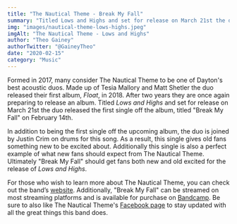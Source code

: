 ```yaml
---
title: "The Nautical Theme - Break My Fall"
summary: "Titled Lows and Highs and set for release on March 21st the duo released the first single off the album, titled Break My Fall on February 14th."
img: "images/nautical-theme-lows-highs.jpeg"
imgAlt: "The Nautical Theme - Lows and Highs"
author: "Theo Gainey"
authorTwitter: "@GaineyTheo"
date: "2020-02-15"
category: "Music"
---
```


Formed in 2017, many consider The Nautical Theme to be one of Dayton's best acoustic duos. Made up of Tesia Mallory and Matt Shetler the duo released their first album, *Float*, in 2018. After two years they are once again preparing to release an album. Titled *Lows and Highs* and set for release on March 21st the duo released the first single off the album, titled "Break My Fall" on February 14th.

In addition to being the first single off the upcoming album, the duo is joined by Justin Crim on drums for this song. As a result, this single gives old fans something new to be excited about. Additionally this single is also a perfect example of what new fans should expect from The Nautical Theme. Ultimately "Break My Fall" should get fans both new and old excited for the release of *Lows and Highs*.

For those who wish to learn more about The Nautical Theme, you can check out the band’s [website](https://thenauticaltheme.com/). Additionally, "Break My Fall" can be streamed on most streaming platforms and is available for purchase on [Bandcamp](https://thenauticaltheme.bandcamp.com/). Be sure to also like The Nautical Theme's [Facebook page](https://www.facebook.com/thenauticaltheme/) to stay updated with all the great things this band does.
